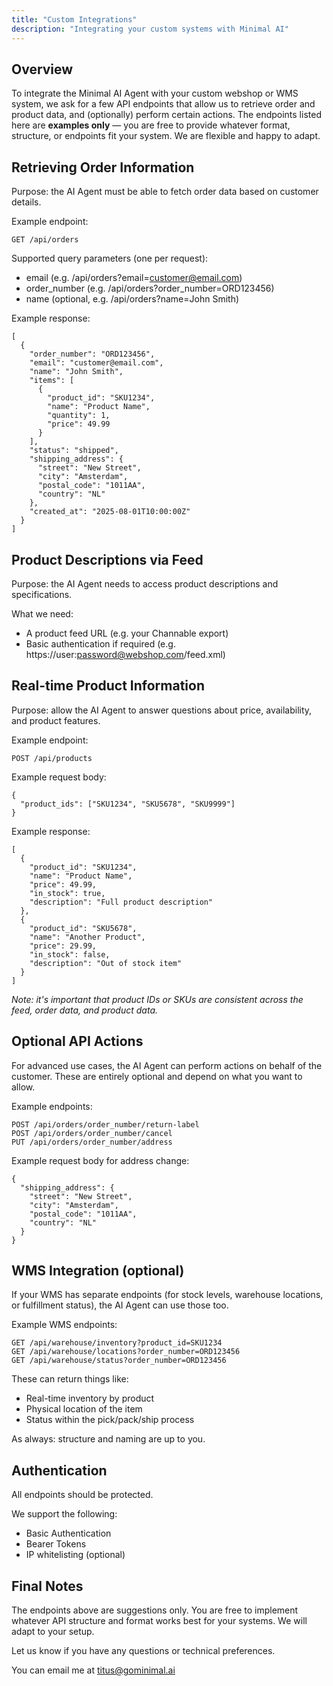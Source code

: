 ```yaml
---
title: "Custom Integrations"
description: "Integrating your custom systems with Minimal AI"
---
```


## Overview

To integrate the Minimal AI Agent with your custom webshop or WMS system, we ask for a few API endpoints that allow us to retrieve order and product data, and (optionally) perform certain actions. The endpoints listed here are **examples only** — you are free to provide whatever format, structure, or endpoints fit your system. We are flexible and happy to adapt.

## **Retrieving Order Information**

Purpose: the AI Agent must be able to fetch order data based on customer details.

Example endpoint:

```
GET /api/orders
```

Supported query parameters (one per request):

- email (e.g. /api/orders?email=[customer@email.com](mailto:customer@email.com))
- order_number (e.g. /api/orders?order_number=ORD123456)
- name (optional, e.g. /api/orders?name=John Smith)

Example response:

```
[
  {
    "order_number": "ORD123456",
    "email": "customer@email.com",
    "name": "John Smith",
    "items": [
      {
        "product_id": "SKU1234",
        "name": "Product Name",
        "quantity": 1,
        "price": 49.99
      }
    ],
    "status": "shipped",
    "shipping_address": {
      "street": "New Street",
      "city": "Amsterdam",
      "postal_code": "1011AA",
      "country": "NL"
    },
    "created_at": "2025-08-01T10:00:00Z"
  }
]
```

## **Product Descriptions via Feed**

Purpose: the AI Agent needs to access product descriptions and specifications.

What we need:

- A product feed URL (e.g. your Channable export)
- Basic authentication if required (e.g. https://user:password@webshop.com/feed.xml)

## **Real-time Product Information**

Purpose: allow the AI Agent to answer questions about price, availability, and product features.

Example endpoint:

```
POST /api/products
```

Example request body:

```
{
  "product_ids": ["SKU1234", "SKU5678", "SKU9999"]
}
```

Example response:

```
[
  {
    "product_id": "SKU1234",
    "name": "Product Name",
    "price": 49.99,
    "in_stock": true,
    "description": "Full product description"
  },
  {
    "product_id": "SKU5678",
    "name": "Another Product",
    "price": 29.99,
    "in_stock": false,
    "description": "Out of stock item"
  }
]
```

_Note: it's important that product IDs or SKUs are consistent across the feed, order data, and product data._

## **Optional API Actions**

For advanced use cases, the AI Agent can perform actions on behalf of the customer. These are entirely optional and depend on what you want to allow.

Example endpoints:

```
POST /api/orders/order_number/return-label
POST /api/orders/order_number/cancel
PUT /api/orders/order_number/address
```

Example request body for address change:

```
{
  "shipping_address": {
    "street": "New Street",
    "city": "Amsterdam",
    "postal_code": "1011AA",
    "country": "NL"
  }
}
```

## **WMS Integration (optional)**

If your WMS has separate endpoints (for stock levels, warehouse locations, or fulfillment status), the AI Agent can use those too.

Example WMS endpoints:

```
GET /api/warehouse/inventory?product_id=SKU1234
GET /api/warehouse/locations?order_number=ORD123456
GET /api/warehouse/status?order_number=ORD123456
```

These can return things like:

- Real-time inventory by product
- Physical location of the item
- Status within the pick/pack/ship process

As always: structure and naming are up to you.

## **Authentication**

All endpoints should be protected.

We support the following:

- Basic Authentication
- Bearer Tokens
- IP whitelisting (optional)

## Final Notes

The endpoints above are suggestions only. You are free to implement whatever API structure and format works best for your systems. We will adapt to your setup.

Let us know if you have any questions or technical preferences.

You can email me at [titus@gominimal.ai](mailto:titus@gominimal.ai)